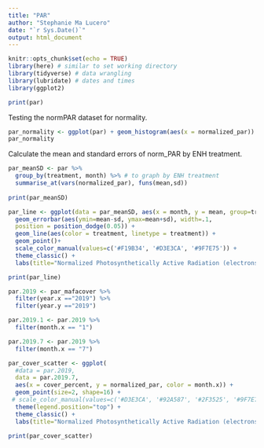```yaml
---
title: "PAR"
author: "Stephanie Ma Lucero"
date: "`r Sys.Date()`"
output: html_document
---
```


```r
knitr::opts_chunk$set(echo = TRUE)
library(here) # similar to set working directory
library(tidyverse) # data wrangling
library(lubridate) # dates and times
library(ggplot2)
```

```r
print(par)
```
Testing the normPAR dataset for normality.
```r
par_normality <- ggplot(par) + geom_histogram(aes(x = normalized_par))
par_normality
```
Calculate the mean and standard errors of norm_PAR by ENH treatment.
```r

par_meanSD <- par %>%
  group_by(treatment, month) %>% # to graph by ENH treatment
  summarise_at(vars(normalized_par), funs(mean,sd)) 
 
print(par_meanSD)
```
```r
par_line <- ggplot(data = par_meanSD, aes(x = month, y = mean, group=treatment)) +
  geom_errorbar(aes(ymin=mean-sd, ymax=mean+sd), width=.1, 
  position = position_dodge(0.05)) +
  geom_line(aes(color = treatment, linetype = treatment)) +
  geom_point()+
  scale_color_manual(values=c('#F19B34', '#D3E3CA', '#9F7E75')) +
  theme_classic() +
  labs(title="Normalized Photosynthetically Active Radiation (electrons/m2/s)",x="Month", y = "Normalized PAR")

print(par_line)
```

```r
par.2019 <- par_mafacover %>% 
  filter(year.x =="2019") %>%  
  filter(year.y =="2019") 

par.2019.1 <- par.2019 %>% 
  filter(month.x == "1")

par.2019.7 <- par.2019 %>% 
  filter(month.x == "7")

par_cover_scatter <- ggplot(
  #data = par.2019, 
  data = par.2019.7,
  aes(x = cover_percent, y = normalized_par, color = month.x)) +
  geom_point(size=2, shape=16) +
 # scale_color_manual(values=c('#D3E3CA', '#92A587', '#2F3525', '#9F7E75', '#B9B994', '#F19B34')) +
  theme(legend.position="top") +
  theme_classic() +
  labs(title="Normalized Photosynthetically Active Radiation (electrons/m2/s)",x="MFAF Cover (%)", y = "Normalized PAR")

print(par_cover_scatter)
```


